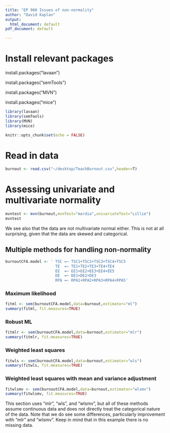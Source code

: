 ```yaml
---
title: "EP 960 Issues of non-normality"
author: "David Kaplan"
output:
  html_document: default
pdf_document: default

---
```

# Install relevant packages

install.packages("lavaan")

install.packages("semTools")

install.packages("MVN")

install.packages("mice")
```r
library(lavaan)
library(semTools)
library(MVN)
library(mice)
```
```r
knitr::opts_chunk$set(echo = FALSE)
```

# Read in data
```r
burnout <- read.csv("~/desktop/TeachBurnout.csv",header=T)
```

# Assessing univariate and multivariate normality

```r
mvntest <- mvn(burnout,mvnTest="mardia",univariateTest="Lillie")
mvntest
```

We see also that the data are not multivariate normal either.  This is not at all surprising, given that the data are skewed and categorical.



## Multiple methods for handling non-normality ##

```r
burnoutCFA.model <- ' TSC =~ TSC1+TSC2+TSC3+TSC4+TSC5          
                      TE  =~ TE1+TE2+TE3+TE4+TE4
                      EE  =~ EE1+EE2+EE3+EE4+EE5
                      DE  =~ DE1+DE2+DE3
                      RPA =~ RPA1+RPA2+RPA3+RPA4+RPA5'
```

### Maximum likelihood
```r
fitml <- sem(burnoutCFA.model,data=burnout,estimator="ml")
summary(fitml, fit.measures=TRUE)
```

### Robust ML
```r
fitmlr <- sem(burnoutCFA.model,data=burnout,estimator="mlr")
summary(fitmlr, fit.measures=TRUE)
```

### Weighted least squares
```r
fitwls <- sem(burnoutCFA.model,data=burnout,estimator="wls")
summary(fitwls, fit.measures=TRUE)
```

### Weighted least squares with mean and variance adjustment
```r
fitwlsmv <- sem(burnoutCFA.model,data=burnout,estimator="wlsmv")
summary(fitwlsmv, fit.measures=TRUE)
```

This section uses "mlr", "wls", and "wlsmv", but all of these methods assume continuous data and does not directly treat the categorical nature of the data.  Note that we do see some differences, particularly improvement with "mlr" and "wlsmv".  Keep in mind that in this example there is no missing data.




